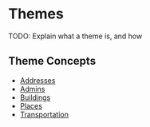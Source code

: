 # Themes

TODO: Explain what a theme is, and how

## Theme Concepts

- [Addresses](addresses)
- [Admins](admins)
- [Buildings](buildings)
- [Places](places)
- [Transportation](transportation)
